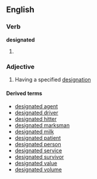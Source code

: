 ==English==

===Verb===
'''designated'''

# {{past of|[[designate]]}}

===Adjective===
{{en-adj|-}}

# Having a specified [[designation]]

====Derived terms====
*[[designated agent]]
*[[designated driver]]
*[[designated hitter]]
*[[designated marksman]]
*[[designated milk]]
*[[designated patient]]
*[[designated person]]
*[[designated service]]
*[[designated survivor]]
*[[designated value]]
*[[designated volume]]